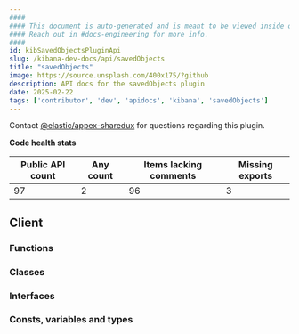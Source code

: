 ```yaml
---
####
#### This document is auto-generated and is meant to be viewed inside our experimental, new docs system.
#### Reach out in #docs-engineering for more info.
####
id: kibSavedObjectsPluginApi
slug: /kibana-dev-docs/api/savedObjects
title: "savedObjects"
image: https://source.unsplash.com/400x175/?github
description: API docs for the savedObjects plugin
date: 2025-02-22
tags: ['contributor', 'dev', 'apidocs', 'kibana', 'savedObjects']
---
```




Contact [@elastic/appex-sharedux](https://github.com/orgs/elastic/teams/appex-sharedux) for questions regarding this plugin.

**Code health stats**

| Public API count  | Any count | Items lacking comments | Missing exports |
|-------------------|-----------|------------------------|-----------------|
| 97 | 2 | 96 | 3 |

## Client

### Functions
<DocDefinitionList data={savedObjectsObj.client.functions}/>

### Classes
<DocDefinitionList data={savedObjectsObj.client.classes}/>

### Interfaces
<DocDefinitionList data={savedObjectsObj.client.interfaces}/>

### Consts, variables and types
<DocDefinitionList data={savedObjectsObj.client.misc}/>

